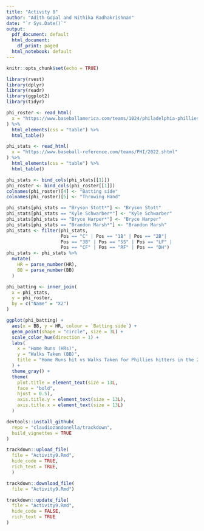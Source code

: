 ```yaml
---
title: "Activity 8"
author: "Adith Gopal and Nithika Radhakrishnan"
date: "`r Sys.Date()`"
output:
  pdf_document: default
  html_document:
    df_print: paged
  html_notebook: default
---
```


```r
knitr::opts_chunk$set(echo = TRUE)
```


```r
library(rvest)
library(dplyr)
library(readr)
library(ggplot2)
library(tidyr)

phi_roster <- read_html(
  x = "https://www.baseballamerica.com/teams/1024/philadelphia-phillies/roster/"
) %>%
  html_elements(css = "table") %>%
  html_table()
```

```r
phi_stats <- read_html(
  x = "https://www.baseball-reference.com/teams/PHI/2022.shtml"
) %>%
  html_elements(css = "table") %>%
  html_table()
```

```r
phi_stats <- bind_cols(phi_stats[[1]])
phi_roster <- bind_cols(phi_roster[[1]])
colnames(phi_roster)[4] <- "Batting side"
colnames(phi_roster)[5] <- "Throwing Hand"
```

```r
phi_stats[phi_stats == "Bryson Stott*"] <- "Bryson Stott"
phi_stats[phi_stats == "Kyle Schwarber*"] <- "Kyle Schwarber"
phi_stats[phi_stats == "Bryce Harper*"] <- "Bryce Harper"
phi_stats[phi_stats == "Brandon Marsh*"] <- "Brandon Marsh"
phi_stats <- filter(phi_stats, 
                    Pos == "C" | Pos == "1B" | Pos == "2B"|
                    Pos == "3B" | Pos == "SS" | Pos == "LF" |
                    Pos == "CF" | Pos == "RF" | Pos == "DH")
phi_stats <- phi_stats %>%
  mutate(
    HR = parse_number(HR),
    BB = parse_number(BB)
  )
```

```r
phi_batting <- inner_join(
  x = phi_stats,
  y = phi_roster,
  by = c("Name" = "X2")
)
```


```r
ggplot(phi_batting) +
  aes(x = BB, y = HR, colour = `Batting side`) +
  geom_point(shape = "circle", size = 3L) +
  scale_color_hue(direction = 1) +
  labs(
    x = "Home Runs (HRs)",
    y = "Walks Taken (BB)",
    title = "Home Runs hit vs Walks Taken for Phillies hitters in the 2022 regular season"
  ) +
  theme_gray() +
  theme(
    plot.title = element_text(size = 13L,
    face = "bold",
    hjust = 0.5),
    axis.title.y = element_text(size = 13L),
    axis.title.x = element_text(size = 13L)
  )
```

```r
devtools::install_github(
  repo = "claudiozandonella/trackdown",
  build_vignettes = TRUE
)

trackdown::upload_file(
  file = "Activity9.Rmd", 
  hide_code = TRUE,
  rich_text = TRUE,
  )
```

```r
trackdown::download_file(
  file = "Activity9.Rmd")
```

```r
trackdown::update_file(
  file = "Activity9.Rmd",
  hide_code = FALSE,
  rich_text = TRUE
)
```